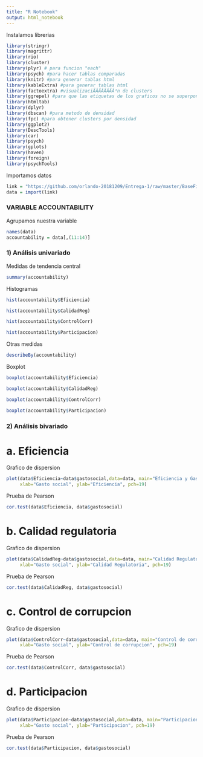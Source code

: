 ---
title: "R Notebook"
output: html_notebook
---

Instalamos librerias

```{r}
library(stringr)
library(magrittr)
library(rio)
library(cluster)
library(plyr) # para funcion "each"
library(psych) #para hacer tablas comparadas
library(knitr) #para generar tablas html
library(kableExtra) #para generar tablas html
library(factoextra) #visualizaciÃÂÃÂÃÂÃÂ³n de clusters
library(ggrepel) #para que las etiquetas de los graficos no se superpongan
library(htmltab)
library(dplyr)
library(dbscan) #para metodo de densidad
library(fpc) #para obtener clusters por densidad
library(ggplot2)
library(DescTools)
library(car)
library(psych)
library(gplots)
library(haven)
library(foreign)
library(psychTools)
```

Importamos datos

```{r}
link = "https://github.com/orlando-20181209/Entrega-1/raw/master/BaseFinalmerge.csv"
data = import(link)
```

### VARIABLE ACCOUNTABILITY

Agrupamos nuestra variable

```{r}
names(data)
accountability = data[,(11:14)]
```

### 1) Análisis univariado

Medidas de tendencia central

```{r}
summary(accountability)
```

Histogramas

```{r}
hist(accountability$Eficiencia)
```

```{r}
hist(accountability$CalidadReg)
```

```{r}
hist(accountability$ControlCorr)
```

```{r}
hist(accountability$Participacion)
```

Otras medidas

```{r}
describeBy(accountability)
```

Boxplot

```{r}
boxplot(accountability$Eficiencia)
```

```{r}
boxplot(accountability$CalidadReg)
```

```{r}
boxplot(accountability$ControlCorr)
```

```{r}
boxplot(accountability$Participacion)
```

### 2) Análisis bivariado

# a. Eficiencia

Grafico de dispersion

```{r}
plot(data$Eficiencia~data$gastosocial,data=data, main="Eficiencia y Gasto Social",
     xlab="Gasto social", ylab="Eficiencia", pch=19)
```


Prueba de Pearson

```{r}
cor.test(data$Eficiencia, data$gastosocial)
```

# b. Calidad regulatoria

Grafico de dispersion

```{r}
plot(data$CalidadReg~data$gastosocial,data=data, main="Calidad Regulatoria y Gasto Social",
     xlab="Gasto social", ylab="Calidad Regulatoria", pch=19)
```

Prueba de Pearson

```{r}
cor.test(data$CalidadReg, data$gastosocial)
```

# c. Control de corrupcion

Grafico de dispersion

```{r}
plot(data$ControlCorr~data$gastosocial,data=data, main="Control de corrupcion y Gasto Social",
     xlab="Gasto social", ylab="Control de corrupcion", pch=19)
```

Prueba de Pearson

```{r}
cor.test(data$ControlCorr, data$gastosocial)
```

# d. Participacion

Grafico de dispersion

```{r}
plot(data$Participacion~data$gastosocial,data=data, main="Participacion y Gasto Social",
     xlab="Gasto social", ylab="Participacion", pch=19)
```

Prueba de Pearson

```{r}
cor.test(data$Participacion, data$gastosocial)
```

